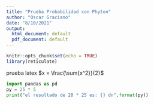 ```yaml
---
title: "Prueba Probabilidad con Phyton"
author: "Oscar Graciano"
date: "8/10/2021"
output:
  html_document: default
  pdf_document: default
---
```


```r
knitr::opts_chunk$set(echo = TRUE)
library(reticulate)
```

prueba latex $x = \frac{\sum{x^2}}{2}$
```python
import pandas as pd
py = 25 * 5
print("el resultado de 20 * 25 es: {} dn".format(py))
```


